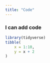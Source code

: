 ```yaml
---
title: "Code"
---
```


### I can add code

```r
library(tidyverse)
tibble(
    x = 1:10,
    y = x + 2
)

```
